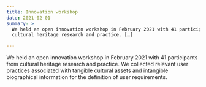 ```yaml
---
title: Innovation workshop
date: 2021-02-01
summary: >
  We held an open innovation workshop in February 2021 with 41 participants from
  cultural heritage research and practice. […]

---
```

We held an open innovation workshop in February 2021 with 41 participants from cultural heritage research and practice. We collected relevant user practices associated with tangible cultural assets and intangible biographical information for the definition of user requirements.
